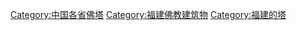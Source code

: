[[Category:中国各省佛塔|Category:中国各省佛塔]]
[[Category:福建佛教建筑物|Category:福建佛教建筑物]]
[[Category:福建的塔|Category:福建的塔]]